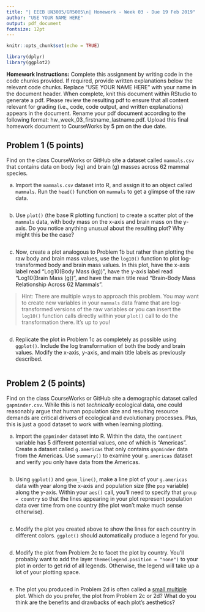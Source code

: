 ```yaml
---
title: "| EEEB UN3005/GR5005\n| Homework - Week 03 - Due 19 Feb 2019"
author: "USE YOUR NAME HERE"
output: pdf_document
fontsize: 12pt
---
```


```r

knitr::opts_chunk$set(echo = TRUE)

library(dplyr)
library(ggplot2)
```


**Homework Instructions:** Complete this assignment by writing code in the code chunks provided. If required, provide written explanations below the relevant code chunks. Replace "USE YOUR NAME HERE" with your name in the document header. When complete, knit this document within RStudio to generate a pdf. Please review the resulting pdf to ensure that all content relevant for grading (i.e., code, code output, and written explanations) appears in the document. Rename your pdf document according to the following format: hw_week_03_firstname_lastname.pdf. Upload this final homework document to CourseWorks by 5 pm on the due date.


## Problem 1 (5 points)

Find on the class CourseWorks or GitHub site a dataset called `mammals.csv` that contains data on body (kg) and brain (g) masses across 62 mammal species.

a) Import the `mammals.csv` dataset into R, and assign it to an object called `mammals`. Run the `head()` function on `mammals` to get a glimpse of the raw data.

```r

```

b) Use `plot()` (the base R plotting function) to create a scatter plot of the `mammals` data, with body mass on the x-axis and brain mass on the y-axis. Do you notice anything unusual about the resulting plot? Why might this be the case?

```r

```

c) Now, create a plot analogous to Problem 1b but rather than plotting the raw body and brain mass values, use the `log10()` function to plot log-transformed body and brain mass values. In this plot, have the x-axis label read "Log10(Body Mass (kg))", have the y-axis label read "Log10(Brain Mass (g))", and have the main title read "Brain-Body Mass Relationship Across 62 Mammals". 

> Hint: There are multiple ways to approach this problem. You may want to create new variables in your `mammals` data frame that are log-transformed versions of the raw variables or you can insert the `log10()` function calls directly within your `plot()` call to do the transformation there. It's up to you!

```r

```

d) Replicate the plot in Problem 1c as completely as possible using `ggplot()`. Include the log transformation of both the body and brain values. Modify the x-axis, y-axis, and main title labels as previously described.

```r

```


## Problem 2 (5 points)

Find on the class CourseWorks or GitHub site a demographic dataset called `gapminder.csv`. While this is not *technically* ecological data, one could reasonably argue that human population size and resulting resource demands are critical drivers of ecological and evolutionary processes. Plus, this is just a good dataset to work with when learning plotting.

a) Import the `gapminder` dataset into R. Within the data, the `continent` variable has 5 different potential values, one of which is "Americas". Create a dataset called `g.americas` that only contains `gapminder` data from the Americas. Use `summary()` to examine your `g.americas` dataset and verify you only have data from the Americas.

```r

```

b) Using `ggplot()` and `geom_line()`, make a line plot of your `g.americas` data with year along the x-axis and population size (the `pop` variable) along the y-axis. Within your `aes()` call, you'll need to specify that `group = country` so that the lines appearing in your plot represent population data over time from one country (the plot won't make much sense otherwise).

```r

```

c) Modify the plot you created above to show the lines for each country in different colors. `ggplot()` should automatically produce a legend for you.

```r

```

d) Modify the plot from Problem 2c to facet the plot by country. You'll probably want to add the layer `theme(legend.position = "none")` to your plot in order to get rid of all legends. Otherwise, the legend will take up a lot of your plotting space.

```r

```

e) The plot you produced in Problem 2d is often called a [small multiple](https://en.wikipedia.org/wiki/Small_multiple) plot. Which do you prefer, the plot from Problem 2c or 2d? What do you think are the benefits and drawbacks of each plot's aesthetics?
